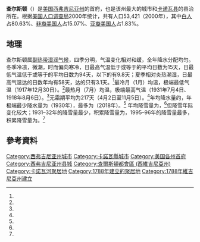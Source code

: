 {{expand|time=2012-05-16T01:16:33+00:00}}
{{Expand language|en|time=2018-09-21T11:29:55+00:00}}
{{noteTA
|T=zh-cn:查尔斯顿 (西弗吉尼亚州); zh-tw:查爾斯頓 (西維吉尼亞州); zh-hk:查爾斯頓 (西維珍尼亞州)
|G1=USState
}}

{{Infobox settlement
|name = 查爾斯頓
|native_name = Charleston
|official_name = 
|motto = 
|settlement_type = [[美国各州首府列表|州府]]
|nickname = Charlie West<ref name=CharlieWest>{{cite web|title=I'm Charlie West|url=http://charlestonwv.com/charliewest.aspx|website=Charleston Convention & Visitors Bureau|accessdate=2015-06-05|archiveurl=https://web.archive.org/web/20150620005454/http://charlestonwv.com/charliewest.aspx|archivedate=2015-06-20}}</ref>
|image_skyline = Spring Hill View Apr 09.JPG
|image_caption = 
|image_flag = File:Charleston West Virginia Flag.gif
|image_seal = CharlestonWVseal.gif
|image_map = File:Kanawha County West Virginia Incorporated and Unincorporated areas Charleston Highlighted.svg
|mapsize = 300px
|map_caption = 查爾斯頓在卡諾瓦縣的位置
|established_title = 建立
|established_date = 1788年
|established_title1 = 建制
|established_date1 = 1794年
|pushpin_map = West Virginia#USA
|pushpin_map_caption = 查爾斯頓在西維吉尼亞州與美國的位置
|subdivision_type = 國家
|subdivision_type1 = [[美国州份|州]]
|subdivision_type2 = [[西弗吉尼亚州行政区划|縣]]
|subdivision_name = 美國
|subdivision_name1 = [[西維吉尼亞州|西維吉尼亞州]]
|subdivision_name2 = [[卡諾瓦縣|卡諾瓦縣]]
|government_type = 
|leader_title = 市長
|leader_name = Amy Shuler Goodwin ([[民主党_(美国)|D]])
|leader_title1 = City Council
|leader_name1 = {{Collapsible list
|title = Members list
|frame_style = border:none; padding: 0;
|title_style = <!-- (optional) -->
|list_style = text-align:left;display:none;
|1 = Ward 1: Pat Jones (D)
|2 = Ward 2: Bobby Haas (D)
|3 = Ward 3: Chuck Overstreet (D)
|4 = Ward 4: Tiffany Wesley Plear (D)
|5 = Ward 5: Jeanine Faegre (D)
|6 = Ward 6: Deanna McKinney (D)
|7 = Ward 7: Adam Knauff (R)
|8 = Ward 8: Robert Sheets (D)
|9 = Ward 9: Mary Beth Hoover (D)
|10 = Ward 10: Keeley Steele (D)
|11 = Ward 11: Shannon Snodgrass (D)
|12 = Ward 12: Joseph Jenkins (D)
|13 = Ward 13: Brent Burton (R)
|14 = Ward 14: Courtney Persinger (R)
|15 = Ward 15: Samuel Minardi (D)
|16 = Ward 16: Bobby Reishman (R)
|17 = Ward 17: Bruce King (R)
|18 = Ward 18: Will Laird (R)
|19 = Ward 19: Brady Campbell (R)
|20 = Ward 20: Chad Robinson (D)
|21 = Ward At-large: Ben Adams (D)
|22 = Ward At-large: Becky Ceperley (D)
|23 = Ward At-large: Naomi Bays (D)
|24 = Ward At-large: Jennifer Pharr (D)
|25 = Ward At-large: Caitlyn Cook (D)
|26 = Ward At-large: John Kennedy Bailey (D)
}}
|leader_title2 =
|leader_name2 =
|total_type = 城市
|unit_pref = Imperial
|area_footnotes = <ref name="CenPopGazetteer2017">{{cite web|title=2017 U.S. Gazetteer Files|url=https://www2.census.gov/geo/docs/maps-data/data/gazetteer/2017_Gazetteer/2017_gaz_place_54.txt|publisher=United States Census Bureau|accessdate=2019-03-27|archive-date=2019-03-27|archive-url=https://web.archive.org/web/20190327122159/https://www2.census.gov/geo/docs/maps-data/data/gazetteer/2017_Gazetteer/2017_gaz_place_54.txt|dead-url=no}}</ref>
|area_total_km2 = 84.54
|area_total_sq_mi = 32.64
|area_land_km2 = 81.59
|area_land_sq_mi = 31.50
|area_water_km2 = 2.95
|area_water_sq_mi = 1.14
|population_as_of = [[2010年美國人口普查|2010]]
|population_footnotes = <ref name="Census 2010">{{cite web| url=http://factfinder.census.gov/bkmk/table/1.0/en/DEC/10_SF1/G001/1600000US5414600| title=Geographic Identifiers: 2010 Census Summary File 1 (G001), Charleston city, West Virginia| publisher=U.S. Census Bureau| work=American FactFinder| accessdate=2019-07-12| archive-url=https://archive.today/20200213064032/http://factfinder.census.gov/bkmk/table/1.0/en/DEC/10_SF1/G001/1600000US5414600| archive-date=2020-02-13| dead-url=yes}}</ref>
|population_total = 51400
|population_est = 47215
|pop_est_as_of = 2018
|pop_est_footnotes = <ref name="USCensusEst2018">{{cite web |url=https://factfinder.census.gov/bkmk/table/1.0/en/PEP/2018/PEPANNRES/0400000US54.16200 |title=Annual Estimates of the Resident Population: April 1, 2010 to July 1, 2018 (PEPANNRES): West Virginia Incorporated Places |publisher=U.S. Census Bureau |work=American Factfinder |accessdate=2019-07-12 |archive-url=https://archive.today/20200213162336/https://factfinder.census.gov/bkmk/table/1.0/en/PEP/2018/PEPANNRES/0400000US54.16200 |archive-date=2020-02-13 |dead-url=yes }}</ref>
|population_rank = 美國第832名／西維吉尼亞州第1名
|population_density_km2 = 578.36
|population_density_sq_mi = 
|population_urban = 153199（美國第214名）
|population_metro = 211037（[[按人口排列的美國都會區列表|美國第213名]]）
|timezone = [[北美东部时区|EST]]
|utc_offset = −5
|timezone_DST = [[北美东部时区|EDT]]
|utc_offset_DST = −4
|elevation_ft = 597–957
|coordinates = {{coord|38|20|50|N|81|38|0|W|region:US-WV_type:city|display=inline,title}}
|elevation_m = 182–292
|postal_code_type = [[美國郵區編號|郵區編號]]
|postal_code = 25301-25306, 25309, 25311-25315, 25317, 25320-25339, 25350, 25356-25358, 25360-25362, 25364-25365, 25375, 25387, 25389, 25392, 25396, 25064
|area_code = [[電話區號304|304/681]]
|blank_name = [[聯邦資訊處理標準|FIPS代碼]]
|blank_info = 54-14600
|blank1_name = [[地名信息系统|GNIS ID]]
|blank1_info = 1558347<ref name="GR3">{{cite web|url=http://geonames.usgs.gov|accessdate=2008-01-31|title=US Board on Geographic Names|publisher=[[美國地質調查局|美國地質調查局]]|date=2007-10-25|archiveurl=https://web.archive.org/web/20120204035720/http://geonames.usgs.gov/|archivedate=2012-02-04}}</ref>
|website = {{URL|charlestonwv.gov}}
|footnotes = 
}}

'''查尔斯顿'''（{{lang-en|Charleston}}）是[[美国|美国]][[西弗吉尼亚州|西弗吉尼亚州]]的首府，也是该州最大的城市和[[卡诺瓦县_(西弗吉尼亚州)|卡诺瓦县]]的县治所在。根据[[美国人口调查局|美国人口调查局]]2000年统计，共有人口53,421（2000年），其中[[白人|白人]]占80.63%、[[非裔美国人|非裔美国人]]占15.07%、[[亚裔美国人|亚裔美国人]]占1.83%。

==地理==
查尔斯顿属[[副热带湿润气候|副热带湿润气候]]，四季分明，气温变化相对和缓，全年降水分配均匀。冬季冷凉，微潮，时而偏向寒冷，日最高气温低于或等于{{convert|0|C}}的平均日数为15天，日最低气温低于或等于{{convert|0|C}}的平均日数为94天，{{convert|-10|C}}以下的有9.8天；夏季相对炎热潮湿，日最高气温达{{convert|30|C}}的日数年均有58天，达{{convert|35|C}}的只有3.1天。<ref name = "NWS Charleston, WV"/>最冷月（1月）均温{{convert|35.0|F|1|disp=flip}}，极端最低气温{{convert|−17|F|0|disp=flip}}（1917年12月30日）。<ref name = "NWS Charleston, WV"/>最热月（7月）均温{{convert|75.8|F|1|disp=flip}}，极端最高气温{{convert|108|F|0|disp=flip}}（1931年7月4日、1918年8月6日）。<ref name = "NWS Charleston, WV"/>无霜期平均为217天（4月2日至11月5日）。<ref name = "NWS Charleston, WV"/>年均降水量约{{convert|46.2|in|sigfig=3|disp=flip}}，年极端最少降水量为{{convert|26.13|in|disp=flip}}（1930年），最多为{{convert|67.05|in|disp=flip}}（2018年）。<ref name = "NWS Charleston, WV"/> 年均降雪量为{{convert|31.5|in|cm|disp=flip}}，<ref name = "NWS Charleston, WV"/>但降雪年际变化较大；1931–32年的降雪量最少，积累降雪量为{{convert|1.2|in|cm|disp=flip}}，1995–96年的降雪量最多，积累降雪量为{{convert|106|in|cm|disp=flip}}。<ref name = "NWS Charleston, WV"/>

{{Weather box|width=auto |location = 西维吉尼亚州查尔斯顿（{{link-en|叶格机场|Yeager Airport}}，1991–2020年正常值，1892年至今极端数据）
|metric first = Y
|single line = Y
|collapsed = Y
| Jan high F = 43.9
| Feb high F = 47.8
| Mar high F = 56.8
| Apr high F = 69.4
| May high F = 76.2
| Jun high F = 83.1
| Jul high F = 86.0
| Aug high F = 85.2
| Sep high F = 79.5
| Oct high F = 68.7
| Nov high F = 57.3
| Dec high F = 47.5
|year high F = 66.8
| Jan low F = 26.1
| Feb low F = 28.6
| Mar low F = 35.1
| Apr low F = 44.5
| May low F = 53.2
| Jun low F = 61.5
| Jul low F = 65.5
| Aug low F = 64.1
| Sep low F = 57.1
| Oct low F = 45.3
| Nov low F = 35.6
| Dec low F = 29.9
|year low F = 45.5
<!--
“1. Location »”里选本站
“2. Product »”里选“Monthly summarized data”
“3. Options »”第一选项“Year range：”里填1991-2020，再选“Max temp”或者“Min temp”的默认后，再将结果贴入表格
-->
| Jan avg record high F = 68.2
| Feb avg record high F = 70.6
| Mar avg record high F = 79.1
| Apr avg record high F = 86.8
| May avg record high F = 88.8
| Jun avg record high F = 92.0
| Jul avg record high F = 93.9
| Aug avg record high F = 93.1
| Sep avg record high F = 90.6
| Oct avg record high F = 84.5
| Nov avg record high F = 77.3
| Dec avg record high F = 69.1
|year avg record high F = 95.3
| Jan avg record low F =  5.5
| Feb avg record low F =  9.9
| Mar avg record low F = 17.0
| Apr avg record low F = 27.6
| May avg record low F = 37.1
| Jun avg record low F = 48.8
| Jul avg record low F = 55.7
| Aug avg record low F = 54.1
| Sep avg record low F = 43.4
| Oct avg record low F = 30.4
| Nov avg record low F = 20.6
| Dec avg record low F = 12.9
|year avg record low F =  2.3
|Jan record high F =  81
|Feb record high F =  81
|Mar record high F =  92
|Apr record high F =  96
|May record high F =  98
|Jun record high F = 105
|Jul record high F = 108
|Aug record high F = 108
|Sep record high F = 104
|Oct record high F =  96
|Nov record high F =  87
|Dec record high F =  80

|Jan record low F = −16
|Feb record low F = −12
|Mar record low F =  −5
|Apr record low F =  18
|May record low F =  26
|Jun record low F =  33
|Jul record low F =  46
|Aug record low F =  41
|Sep record low F =  32
|Oct record low F =  17
|Nov record low F =   6
|Dec record low F = −17
|precipitation colour = green
| Jan precipitation inch = 3.27
| Feb precipitation inch = 3.36
| Mar precipitation inch = 4.14
| Apr precipitation inch = 3.56
| May precipitation inch = 4.93
| Jun precipitation inch = 4.72
| Jul precipitation inch = 5.38
| Aug precipitation inch = 3.75
| Sep precipitation inch = 3.46
| Oct precipitation inch = 2.91
| Nov precipitation inch = 3.20
| Dec precipitation inch = 3.56
|year precipitation inch =
| Jul snow inch = 0.0
| Aug snow inch = 0.0
| Sep snow inch = 0.0
| Oct snow inch = 0.6
| Nov snow inch = 1.5
| Dec snow inch = 5.0
| Jan snow inch =10.3
| Feb snow inch = 7.7
| Mar snow inch = 5.9
| Apr snow inch = 0.5
| May snow inch = 0.0
| Jun snow inch = 0.0
|year snow inch=
|unit precipitation days = 0.01 in
|Jan precipitation days = 14.8
|Feb precipitation days = 13.7
|Mar precipitation days = 14.8
|Apr precipitation days = 13.4
|May precipitation days = 14.1
|Jun precipitation days = 12.5
|Jul precipitation days = 12.8
|Aug precipitation days = 10.6 
|Sep precipitation days =  9.0
|Oct precipitation days = 10.1
|Nov precipitation days = 11.0
|Dec precipitation days = 14.2
|year precipitation days=151.0
|unit snow days = 0.1 in
|Jan snow days = 7.6
|Feb snow days = 6.2
|Mar snow days = 3.9
|Apr snow days = 0.5
|May snow days = 0.0
|Jun snow days = 0.0
|Jul snow days = 0.0
|Aug snow days = 0.0
|Sep snow days = 0.0
|Oct snow days = 0.1
|Nov snow days = 1.5
|Dec snow days = 4.1
|year snow days=
|Jan humidity = 72
|Feb humidity = 69
|Mar humidity = 63
|Apr humidity = 60
|May humidity = 70
|Jun humidity = 74
|Jul humidity = 77
|Aug humidity = 78
|Sep humidity = 78
|Oct humidity = 74
|Nov humidity = 70
|Dec humidity = 73
|source 1 = NOAA（1981–2010年相对湿度）<ref name="1991-2020 normals">{{cite web |format=pdf |url=https://www.ncei.noaa.gov/access/services/data/v1?dataset=normals-monthly-1991-2020&startDate=0001-01-01&endDate=9996-12-31&stations=USW00013866&format=pdf |publisher=National Oceanic and Atmospheric Administration |title=Summary of Monthly Normals 1991–2020 |access-date=2021-05-16}}</ref><ref name = "NWS Charleston, WV">{{cite web |url = https://www.weather.gov/wrh/climate?wfo=rlx |title = NowData – NOAA Online Weather Data |publisher = [[National_Oceanic_and_Atmospheric_Administration|National Oceanic and Atmospheric Administration]] |accessdate = 2022-06-17 |language = en |dead-url = no}}</ref><ref name="RH">{{cite web |url = https://www1.ncdc.noaa.gov/pub/data/lcd/annual/2018/01201813CRW.pdf |title = Local Climatological Data Annual Summary with Comparative Data for WASHINGTON, D.C. (KCRW) |publisher = National Oceanic and Atmospheric Administration |access-date = 2022-06-17 |page=3}}</ref>
}}

==參考資料==
{{Reflist}}

{{美国各州和领地首府}}
{{Authority control}}

{{DEFAULTSORT:Charleston, West Virginia}}
[[Category:西弗吉尼亚州城市|Category:西弗吉尼亚州城市]]
[[Category:卡諾瓦縣城市|Category:卡諾瓦縣城市]]
[[Category:美国各州首府|Category:美国各州首府]]
[[Category:西弗吉尼亚州县城|Category:西弗吉尼亚州县城]]
[[Category:查爾斯頓都會區_(西維吉尼亞州)|Category:查爾斯頓都會區 (西維吉尼亞州)]]
[[Category:卡諾瓦河聚居地|Category:卡諾瓦河聚居地]]
[[Category:1788年建立的聚居地|Category:1788年建立的聚居地]]
[[Category:1788年維吉尼亞州建立|Category:1788年維吉尼亞州建立]]